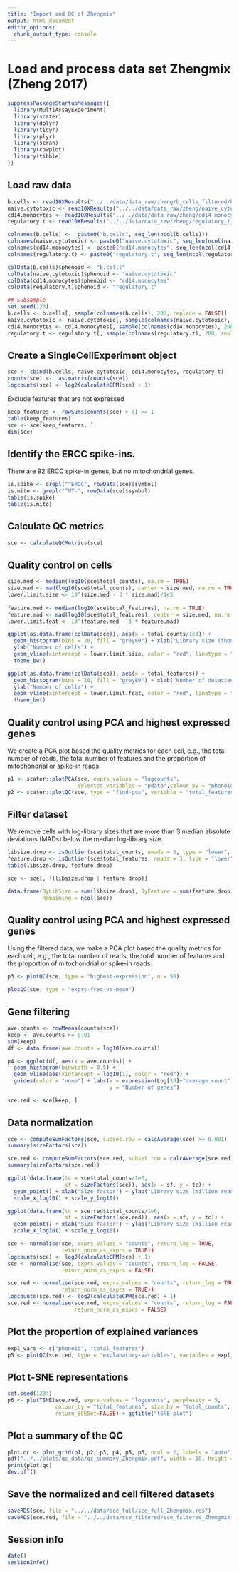 ```yaml
---
title: "Import and QC of Zhengmix"
output: html_document
editor_options: 
  chunk_output_type: console
---
```


# Load and process data set Zhengmix (Zheng 2017)

```r
suppressPackageStartupMessages({
  library(MultiAssayExperiment)
  library(scater)
  library(dplyr)
  library(tidyr)
  library(plyr)
  library(scran)
  library(cowplot)
  library(tibble)
})
```

## Load raw data

```r
b.cells <- read10XResults("../../data/data_raw/zheng/b_cells_filtered/hg19") 
naive.cytotoxic <- read10XResults("../../data/data_raw/zheng/naive_cytotoxic_filtered/hg19")
cd14.monocytes <- read10XResults("../../data/data_raw/zheng/cd14_monocytes_filtered/hg19")
regulatory.t <- read10XResults("../../data/data_raw/zheng/regulatory_t_filtered/hg19")

colnames(b.cells) <-  paste0("b.cells", seq_len(ncol(b.cells)))
colnames(naive.cytotoxic) <- paste0("naive.cytotoxic", seq_len(ncol(naive.cytotoxic)))
colnames(cd14.monocytes) <- paste0("cd14.monocytes", seq_len(ncol(cd14.monocytes)))
colnames(regulatory.t) <- paste0("regulatory.t", seq_len(ncol(regulatory.t)))

colData(b.cells)$phenoid <- "b.cells"
colData(naive.cytotoxic)$phenoid <- "naive.cytotoxic"
colData(cd14.monocytes)$phenoid <- "cd14.monocytes"
colData(regulatory.t)$phenoid <- "regulatory.t"

## Subsample
set.seed(123)
b.cells <- b.cells[, sample(colnames(b.cells), 200, replace = FALSE)]
naive.cytotoxic <- naive.cytotoxic[, sample(colnames(naive.cytotoxic), 200, replace = FALSE)]
cd14.monocytes <- cd14.monocytes[, sample(colnames(cd14.monocytes), 200, replace = FALSE)]
regulatory.t <- regulatory.t[, sample(colnames(regulatory.t), 200, replace = FALSE)]
```

## Create a SingleCellExperiment object

```r
sce <- cbind(b.cells, naive.cytotoxic, cd14.monocytes, regulatory.t)
counts(sce) <-  as.matrix(counts(sce))
logcounts(sce) <- log2(calculateCPM(sce) + 1)
```

Exclude features that are not expressed

```r
keep_features <- rowSums(counts(sce) > 0) >= 1
table(keep_features)
sce <- sce[keep_features, ]
dim(sce)
```

## Identify the ERCC spike-ins.

There are 92 ERCC spike-in genes, but no mitochondrial genes.

```r
is.spike <- grepl("^ERCC", rowData(sce)$symbol)
is.mito <- grepl("^MT-", rowData(sce)$symbol)
table(is.spike)
table(is.mito)
```

## Calculate QC metrics

```r
sce <- calculateQCMetrics(sce)
```

## Quality control on cells

```r
size.med <- median(log10(sce$total_counts), na.rm = TRUE)
size.mad <- mad(log10(sce$total_counts), center = size.med, na.rm = TRUE)
lower.limit.size <- 10^(size.med - 3 * size.mad)/1e3
    
feature.med <- median(log10(sce$total_features), na.rm = TRUE)
feature.mad <- mad(log10(sce$total_features), center = size.med, na.rm = TRUE)
lower.limit.feat <- 10^(feature.med - 3 * feature.mad)

ggplot(as.data.frame(colData(sce)), aes(x = total_counts/1e3)) + 
  geom_histogram(bins = 20, fill = "grey80") + xlab("Library size (thousand reads)") + 
  ylab("Number of cells") + 
  geom_vline(xintercept = lower.limit.size, color = "red", linetype = "dashed") + 
  theme_bw()

ggplot(as.data.frame(colData(sce)), aes(x = total_features)) + 
  geom_histogram(bins = 20, fill = "grey80") + xlab("Number of detected features") + 
  ylab("Number of cells") + 
  geom_vline(xintercept = lower.limit.feat, color = "red", linetype = "dashed") + 
  theme_bw()
```

## Quality control using PCA and highest expressed genes

We create a PCA plot based the quality metrics for each cell, e.g., the total
number of reads, the total number of features and the proportion of
mitochondrial or spike-in reads.

```r
p1 <- scater::plotPCA(sce, exprs_values = "logcounts",
                      selected_variables = "pdata",colour_by = "phenoid")
p2 <- scater::plotQC(sce, type = "find-pcs", variable = "total_features")
```

## Filter dataset

We remove cells with log-library sizes that are more than 3 median absolute
deviations (MADs) below the median log-library size.

```r
libsize.drop <- isOutlier(sce$total_counts, nmads = 3, type = "lower", log = TRUE)
feature.drop <- isOutlier(sce$total_features, nmads = 3, type = "lower", log = TRUE)
table(libsize.drop, feature.drop)
```

```r
sce <- sce[, !(libsize.drop | feature.drop)]

data.frame(ByLibSize = sum(libsize.drop), ByFeature = sum(feature.drop),
           Remaining = ncol(sce))
```

## Quality control using PCA and highest expressed genes

Using the filtered data, we make a PCA plot based the quality metrics for each
cell, e.g., the total number of reads, the total number of features and the
proportion of mitochondrial or spike-in reads.

```r
p3 <- plotQC(sce, type = "highest-expression", n = 50)
```

```r
plotQC(sce, type = "exprs-freq-vs-mean")
```

## Gene filtering

```r
ave.counts <- rowMeans(counts(sce))
keep <- ave.counts >= 0.01
sum(keep)
df <- data.frame(ave.counts = log10(ave.counts))

p4 <- ggplot(df, aes(x = ave.counts)) + 
  geom_histogram(binwidth = 0.5) + 
  geom_vline(aes(xintercept = log10(1), color = "red")) +
  guides(color = "none") + labs(x = expression(Log[10]~"average count"), 
                                y = "Number of genes")

sce.red <- sce[keep, ]
```

## Data normalization

```r
sce <- computeSumFactors(sce, subset.row = calcAverage(sce) >= 0.001)
summary(sizeFactors(sce))

sce.red <- computeSumFactors(sce.red, subset.row = calcAverage(sce.red) >= 0.001)
summary(sizeFactors(sce.red))

ggplot(data.frame(tc = sce$total_counts/1e6, 
                  sf = sizeFactors(sce)), aes(x = sf, y = tc)) + 
  geom_point() + xlab("Size factor") + ylab("Library size (million reads)") + 
  scale_x_log10() + scale_y_log10()

ggplot(data.frame(tc = sce.red$total_counts/1e6, 
                  sf = sizeFactors(sce.red)), aes(x = sf, y = tc)) + 
  geom_point() + xlab("Size factor") + ylab("Library size (million reads)") + 
  scale_x_log10() + scale_y_log10()
```

```r
sce <- normalise(sce, exprs_values = "counts", return_log = TRUE, 
                 return_norm_as_exprs = TRUE))
logcounts(sce) <- log2(calculateCPM(sce) + 1)
sce <- normalise(sce, exprs_values = "counts", return_log = FALSE, 
                 return_norm_as_exprs = FALSE)

sce.red <- normalise(sce.red, exprs_values = "counts", return_log = TRUE, 
                 return_norm_as_exprs = TRUE))
logcounts(sce.red) <- log2(calculateCPM(sce.red) + 1)
sce.red <- normalise(sce.red, exprs_values = "counts", return_log = FALSE, 
                     return_norm_as_exprs = FALSE)
```

## Plot the proportion of explained variances

```r
expl_vars <- c("phenoid", "total_features")
p5 <- plotQC(sce.red, type = "explanatory-variables", variables = expl_vars)
```

## Plot t-SNE representations

```r
set.seed(1234)
p6 <- plotTSNE(sce.red, exprs_values = "logcounts", perplexity = 5,
               colour_by = "total_features", size_by = "total_counts",
               return_SCESet=FALSE) + ggtitle("tSNE plot")
```

## Plot a summary of the QC

```r
plot.qc <- plot_grid(p1, p2, p3, p4, p5, p6, ncol = 2, labels = "auto")
pdf("../../plots/qc_data/qc_summary_Zhengmix.pdf", width = 10, height = 12)
print(plot.qc)
dev.off()
```

## Save the normalized and cell filtered datasets

```r
saveRDS(sce, file = "../../data/sce_full/sce_full_Zhengmix.rds")
saveRDS(sce.red, file = "../../data/sce_filtered/sce_filtered_Zhengmix.rds")
```

## Session info

```r
date()
sessionInfo()
```

